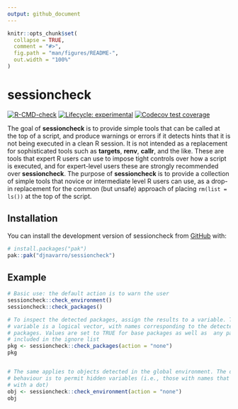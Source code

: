 ```yaml
---
output: github_document
---
```


<!-- README.md is generated from README.Rmd. Please edit that file -->

```r
knitr::opts_chunk$set(
  collapse = TRUE,
  comment = "#>",
  fig.path = "man/figures/README-",
  out.width = "100%"
)
```

# sessioncheck

<!-- badges: start -->
[![R-CMD-check](https://github.com/djnavarro/sessioncheck/actions/workflows/R-CMD-check.yaml/badge.svg)](https://github.com/djnavarro/sessioncheck/actions/workflows/R-CMD-check.yaml)
[![Lifecycle: experimental](https://img.shields.io/badge/lifecycle-experimental-orange.svg)](https://lifecycle.r-lib.org/articles/stages.html#experimental)
[![Codecov test coverage](https://codecov.io/gh/djnavarro/sessioncheck/graph/badge.svg)](https://app.codecov.io/gh/djnavarro/sessioncheck)
<!-- badges: end -->

The goal of **sessioncheck** is to provide simple tools that can be called at the top of a script, and produce warnings or errors if it detects hints that it is not being executed in a clean R session. It is not intended as a replacement for sophisticated tools such as **targets**, **renv**, **callr**, and the like. These are tools that expert R users can use to impose tight controls over how a script is executed, and for expert-level users these are strongly recommended over **sessioncheck**. The purpose of **sessioncheck** is to provide a collection of simple tools that novice or intermediate level R users can use, as a drop-in replacement for the common (but unsafe) approach of placing `rm(list = ls())` at the top of the script.

## Installation

You can install the development version of sessioncheck from [GitHub](https://github.com/) with:

``` r
# install.packages("pak")
pak::pak("djnavarro/sessioncheck")
```

## Example

```r
# Basic use: the default action is to warn the user
sessioncheck::check_environment()
sessioncheck::check_packages()

# To inspect the detected packages, assign the results to a variable. The pkg 
# variable is a logical vector, with names corresponding to the detected 
# packages. Values are set to TRUE for base packages as well as  any packages 
# included in the ignore list
pkg <- sessioncheck::check_packages(action = "none")
pkg


# The same applies to objects detected in the global environment. The default 
# behaviour is to permit hidden variables (i.e., those with names that start 
# with a dot)
obj <- sessioncheck::check_environment(action = "none")
obj
```

